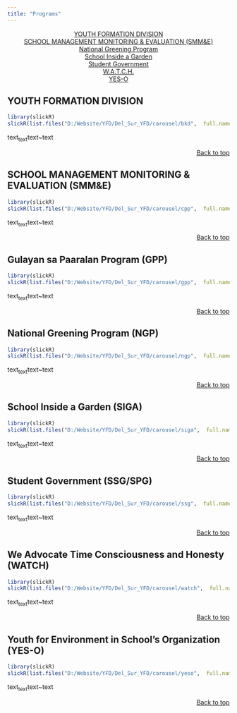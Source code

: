 ```yaml
---
title: "Programs"
---
```

<center>
<a href="#youth-formation-division">YOUTH FORMATION DIVISION</a><br>
<a href="#school-management-monitoring-evaluation-smme">SCHOOL MANAGEMENT MONITORING & EVALUATION (SMM&E)</a><br>
<a href="#national-greening-program-ngp">National Greening Program</a><br>
<a href="#school-inside-a-garden-siga">School Inside a Garden</a><br>
<a href="#student-government-ssgspg">Student Government</a><br>
<a href="#we-advocate-time-consciousness-and-honesty-watch">W.A.T.C.H.</a><br>
<a href="#youth-for-environment-in-schools-organization-yes-o">YES-O</a><br>
</center>

## **YOUTH FORMATION DIVISION**

```r
library(slickR)
slickR(list.files("D:/Website/YFD/Del_Sur_YFD/carousel/bkd",  full.names = TRUE), height = 200, width = '95%')+settings(dots=TRUE, initialSlide = 0, slidesToShow = 3, slidesToScroll = 3, focusOnSelect = TRUE, autoplay = TRUE)
```

text~text~text~text

<p align="right">
<a href="#top">Back to top</a>
</p>


## **SCHOOL MANAGEMENT MONITORING & EVALUATION (SMM&E)**

```r
library(slickR)
slickR(list.files("D:/Website/YFD/Del_Sur_YFD/carousel/cpp",  full.names = TRUE), height = 200, width = '95%')+settings(dots=TRUE, initialSlide = 0, slidesToShow = 3, slidesToScroll = 3, focusOnSelect = TRUE, autoplay = TRUE)
```

text~text~text~text

<p align="right">
<a href="#top">Back to top</a>
</p>


## Gulayan sa Paaralan Program (GPP)

```r
library(slickR)
slickR(list.files("D:/Website/YFD/Del_Sur_YFD/carousel/gpp",  full.names = TRUE), height = 200, width = '95%')+settings(dots=TRUE, initialSlide = 0, slidesToShow = 3, slidesToScroll = 3, focusOnSelect = TRUE, autoplay = TRUE)
```

text~text~text~text

<p align="right">
<a href="#top">Back to top</a>
</p>


## National Greening Program (NGP)

```r
library(slickR)
slickR(list.files("D:/Website/YFD/Del_Sur_YFD/carousel/ngp",  full.names = TRUE), height = 200, width = '95%')+settings(dots=TRUE, initialSlide = 0, slidesToShow = 3, slidesToScroll = 3, focusOnSelect = TRUE, autoplay = TRUE)
```

text~text~text~text

<p align="right">
<a href="#top">Back to top</a>
</p>


## School Inside a Garden (SIGA)

```r
library(slickR)
slickR(list.files("D:/Website/YFD/Del_Sur_YFD/carousel/siga",  full.names = TRUE), height = 200, width = '95%')+settings(dots=TRUE, initialSlide = 0, slidesToShow = 3, slidesToScroll = 3, focusOnSelect = TRUE, autoplay = TRUE)
```

text~text~text~text

<p align="right">
<a href="#top">Back to top</a>
</p>


## Student Government (SSG/SPG)

```r
library(slickR)
slickR(list.files("D:/Website/YFD/Del_Sur_YFD/carousel/ssg",  full.names = TRUE), height = 200, width = '95%')+settings(dots=TRUE, initialSlide = 0, slidesToShow = 3, slidesToScroll = 3, focusOnSelect = TRUE, autoplay = TRUE)
```

text~text~text~text

<p align="right">
<a href="#top">Back to top</a>
</p>


## We Advocate Time Consciousness and Honesty (WATCH)

```r
library(slickR)
slickR(list.files("D:/Website/YFD/Del_Sur_YFD/carousel/watch",  full.names = TRUE), height = 200, width = '95%')+settings(dots=TRUE, initialSlide = 0, slidesToShow = 3, slidesToScroll = 3, focusOnSelect = TRUE, autoplay = TRUE)
```

text~text~text~text

<p align="right">
<a href="#top">Back to top</a>
</p>


## Youth for Environment in School’s Organization (YES-O)

```r
library(slickR)
slickR(list.files("D:/Website/YFD/Del_Sur_YFD/carousel/yeso",  full.names = TRUE), height = 200, width = '95%')+settings(dots=TRUE, initialSlide = 0, slidesToShow = 3, slidesToScroll = 3, focusOnSelect = TRUE, autoplay = TRUE)
```

text~text~text~text

<p align="right">
<a href="#top">Back to top</a>
</p>
